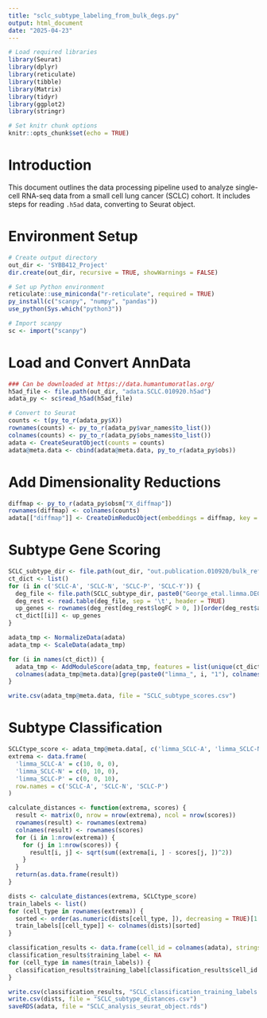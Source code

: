 ```yaml
---
title: "sclc_subtype_labeling_from_bulk_degs.py"
output: html_document
date: "2025-04-23"
---
```


```r
# Load required libraries
library(Seurat)
library(dplyr)
library(reticulate)
library(tibble)
library(Matrix)
library(tidyr)
library(ggplot2)
library(stringr)

# Set knitr chunk options
knitr::opts_chunk$set(echo = TRUE)
```

# Introduction
This document outlines the data processing pipeline used to analyze single-cell RNA-seq data from a small cell lung cancer (SCLC) cohort. It includes steps for reading `.h5ad` data, converting to Seurat object.

# Environment Setup
```r
# Create output directory
out_dir <- 'SYBB412_Project'
dir.create(out_dir, recursive = TRUE, showWarnings = FALSE)

# Set up Python environment
reticulate::use_miniconda("r-reticulate", required = TRUE)
py_install(c("scanpy", "numpy", "pandas"))
use_python(Sys.which("python3"))

# Import scanpy
sc <- import("scanpy")
```

# Load and Convert AnnData
```r
### Can be downloaded at https://data.humantumoratlas.org/
h5ad_file <- file.path(out_dir, "adata.SCLC.010920.h5ad")
adata_py <- sc$read_h5ad(h5ad_file)

# Convert to Seurat
counts <- t(py_to_r(adata_py$X))
rownames(counts) <- py_to_r(adata_py$var_names$to_list())
colnames(counts) <- py_to_r(adata_py$obs_names$to_list())
adata <- CreateSeuratObject(counts = counts)
adata@meta.data <- cbind(adata@meta.data, py_to_r(adata_py$obs))
```

# Add Dimensionality Reductions
```r
diffmap <- py_to_r(adata_py$obsm["X_diffmap"])
rownames(diffmap) <- colnames(counts)
adata[["diffmap"]] <- CreateDimReducObject(embeddings = diffmap, key = "DC_")
```

# Subtype Gene Scoring
```r
SCLC_subtype_dir <- file.path(out_dir, "out.publication.010920/bulk_ref")
ct_dict <- list()
for (i in c('SCLC-A', 'SCLC-N', 'SCLC-P', 'SCLC-Y')) {
  deg_file <- file.path(SCLC_subtype_dir, paste0("George_etal.limma.DEG.", i, ".090219.csv"))
  deg_rest <- read.table(deg_file, sep = '\t', header = TRUE)
  up_genes <- rownames(deg_rest[deg_rest$logFC > 0, ])[order(deg_rest$adj.P.Val[deg_rest$logFC > 0])[1:100]]
  ct_dict[[i]] <- up_genes
}

adata_tmp <- NormalizeData(adata)
adata_tmp <- ScaleData(adata_tmp)

for (i in names(ct_dict)) {
  adata_tmp <- AddModuleScore(adata_tmp, features = list(unique(ct_dict[[i]])), name = paste0("limma_", i))
  colnames(adata_tmp@meta.data)[grep(paste0("limma_", i, "1"), colnames(adata_tmp@meta.data))] <- paste0("limma_", i)
}

write.csv(adata_tmp@meta.data, file = "SCLC_subtype_scores.csv")
```

# Subtype Classification
```r
SCLCtype_score <- adata_tmp@meta.data[, c('limma_SCLC-A', 'limma_SCLC-N', 'limma_SCLC-P')]
extrema <- data.frame(
  'limma_SCLC-A' = c(10, 0, 0),
  'limma_SCLC-N' = c(0, 10, 0),
  'limma_SCLC-P' = c(0, 0, 10),
  row.names = c('SCLC-A', 'SCLC-N', 'SCLC-P')
)

calculate_distances <- function(extrema, scores) {
  result <- matrix(0, nrow = nrow(extrema), ncol = nrow(scores))
  rownames(result) <- rownames(extrema)
  colnames(result) <- rownames(scores)
  for (i in 1:nrow(extrema)) {
    for (j in 1:nrow(scores)) {
      result[i, j] <- sqrt(sum((extrema[i, ] - scores[j, ])^2))
    }
  }
  return(as.data.frame(result))
}

dists <- calculate_distances(extrema, SCLCtype_score)
train_labels <- list()
for (cell_type in rownames(extrema)) {
  sorted <- order(as.numeric(dists[cell_type, ]), decreasing = TRUE)[1:100]
  train_labels[[cell_type]] <- colnames(dists)[sorted]
}

classification_results <- data.frame(cell_id = colnames(adata), stringsAsFactors = FALSE)
classification_results$training_label <- NA
for (cell_type in names(train_labels)) {
  classification_results$training_label[classification_results$cell_id %in% train_labels[[cell_type]]] <- cell_type
}

write.csv(classification_results, "SCLC_classification_training_labels.csv", row.names = FALSE)
write.csv(dists, file = "SCLC_subtype_distances.csv")
saveRDS(adata, file = "SCLC_analysis_seurat_object.rds")
```


